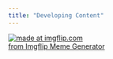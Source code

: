 ```yaml
---
title: "Developing Content"
---
```


<a href="https://imgflip.com/i/4qkh5d"><img src="https://i.imgflip.com/4qkh5d.jpg" title="made at imgflip.com"/></a><div><a href="https://imgflip.com/memegenerator">from Imgflip Meme Generator</a></div>
